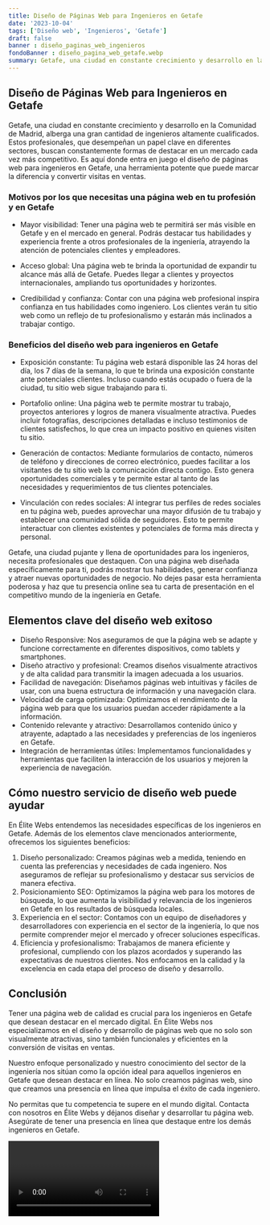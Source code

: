 ```yaml
---
title: Diseño de Páginas Web para Ingenieros en Getafe
date: '2023-10-04'
tags: ['Diseño web', 'Ingenieros', 'Getafe']
draft: false
banner : diseño_paginas_web_ingenieros
fondoBanner : diseño_pagina_web_getafe.webp
summary: Getafe, una ciudad en constante crecimiento y desarrollo en la Comunidad de Madrid, alberga una gran cantidad de ingenieros altamente cualificados. Estos profesionales, que desempeñan un papel clave en diferentes sectores, buscan constantemente formas de destacar en un mercado cada vez más competitivo. Es aquí donde entra en juego el diseño de páginas web para ingenieros en Getafe, una herramienta potente que puede marcar la diferencia y convertir visitas en ventas.
---
```


## Diseño de Páginas Web para Ingenieros en Getafe

Getafe, una ciudad en constante crecimiento y desarrollo en la Comunidad de Madrid, alberga una gran cantidad de ingenieros altamente cualificados. Estos profesionales, que desempeñan un papel clave en diferentes sectores, buscan constantemente formas de destacar en un mercado cada vez más competitivo. Es aquí donde entra en juego el diseño de páginas web para ingenieros en Getafe, una herramienta potente que puede marcar la diferencia y convertir visitas en ventas.

### **Motivos por los que necesitas una página web en tu profesión y en Getafe**

- Mayor visibilidad: Tener una página web te permitirá ser más visible en Getafe y en el mercado en general. Podrás destacar tus habilidades y experiencia frente a otros profesionales de la ingeniería, atrayendo la atención de potenciales clientes y empleadores.

- Acceso global: Una página web te brinda la oportunidad de expandir tu alcance más allá de Getafe. Puedes llegar a clientes y proyectos internacionales, ampliando tus oportunidades y horizontes.

- Credibilidad y confianza: Contar con una página web profesional inspira confianza en tus habilidades como ingeniero. Los clientes verán tu sitio web como un reflejo de tu profesionalismo y estarán más inclinados a trabajar contigo.

### **Beneficios del diseño web para ingenieros en Getafe**

- Exposición constante: Tu página web estará disponible las 24 horas del día, los 7 días de la semana, lo que te brinda una exposición constante ante potenciales clientes. Incluso cuando estás ocupado o fuera de la ciudad, tu sitio web sigue trabajando para ti.

- Portafolio online: Una página web te permite mostrar tu trabajo, proyectos anteriores y logros de manera visualmente atractiva. Puedes incluir fotografías, descripciones detalladas e incluso testimonios de clientes satisfechos, lo que crea un impacto positivo en quienes visiten tu sitio.

- Generación de contactos: Mediante formularios de contacto, números de teléfono y direcciones de correo electrónico, puedes facilitar a los visitantes de tu sitio web la comunicación directa contigo. Esto genera oportunidades comerciales y te permite estar al tanto de las necesidades y requerimientos de tus clientes potenciales.

- Vinculación con redes sociales: Al integrar tus perfiles de redes sociales en tu página web, puedes aprovechar una mayor difusión de tu trabajo y establecer una comunidad sólida de seguidores. Esto te permite interactuar con clientes existentes y potenciales de forma más directa y personal.

Getafe, una ciudad pujante y llena de oportunidades para los ingenieros, necesita profesionales que destaquen. Con una página web diseñada específicamente para ti, podrás mostrar tus habilidades, generar confianza y atraer nuevas oportunidades de negocio. No dejes pasar esta herramienta poderosa y haz que tu presencia online sea tu carta de presentación en el competitivo mundo de la ingeniería en Getafe.

<GifSeo />

<Cta />

## Elementos clave del diseño web exitoso

- Diseño Responsive: Nos aseguramos de que la página web se adapte y funcione correctamente en diferentes dispositivos, como tablets y smartphones.
- Diseño atractivo y profesional: Creamos diseños visualmente atractivos y de alta calidad para transmitir la imagen adecuada a los usuarios.
- Facilidad de navegación: Diseñamos páginas web intuitivas y fáciles de usar, con una buena estructura de información y una navegación clara.
- Velocidad de carga optimizada: Optimizamos el rendimiento de la página web para que los usuarios puedan acceder rápidamente a la información.
- Contenido relevante y atractivo: Desarrollamos contenido único y atrayente, adaptado a las necesidades y preferencias de los ingenieros en Getafe.
- Integración de herramientas útiles: Implementamos funcionalidades y herramientas que faciliten la interacción de los usuarios y mejoren la experiencia de navegación.

## Cómo nuestro servicio de diseño web puede ayudar

En Élite Webs entendemos las necesidades específicas de los ingenieros en Getafe. Además de los elementos clave mencionados anteriormente, ofrecemos los siguientes beneficios:

1. Diseño personalizado: Creamos páginas web a medida, teniendo en cuenta las preferencias y necesidades de cada ingeniero. Nos aseguramos de reflejar su profesionalismo y destacar sus servicios de manera efectiva.
2. Posicionamiento SEO: Optimizamos la página web para los motores de búsqueda, lo que aumenta la visibilidad y relevancia de los ingenieros en Getafe en los resultados de búsqueda locales.
3. Experiencia en el sector: Contamos con un equipo de diseñadores y desarrolladores con experiencia en el sector de la ingeniería, lo que nos permite comprender mejor el mercado y ofrecer soluciones específicas.
4. Eficiencia y profesionalismo: Trabajamos de manera eficiente y profesional, cumpliendo con los plazos acordados y superando las expectativas de nuestros clientes. Nos enfocamos en la calidad y la excelencia en cada etapa del proceso de diseño y desarrollo.

## Conclusión

Tener una página web de calidad es crucial para los ingenieros en Getafe que desean destacar en el mercado digital. En Élite Webs nos especializamos en el diseño y desarrollo de páginas web que no solo son visualmente atractivas, sino también funcionales y eficientes en la conversión de visitas en ventas.

Nuestro enfoque personalizado y nuestro conocimiento del sector de la ingeniería nos sitúan como la opción ideal para aquellos ingenieros en Getafe que desean destacar en línea. No solo creamos páginas web, sino que creamos una presencia en línea que impulsa el éxito de cada ingeniero.

No permitas que tu competencia te supere en el mundo digital. Contacta con nosotros en Élite Webs y déjanos diseñar y desarrollar tu página web. Asegúrate de tener una presencia en línea que destaque entre los demás ingenieros en Getafe.

<Video />

<CtaBot job='Ingenieros' city='Getafe'/>

<Gmaps query='Getafe+españa+maps' />